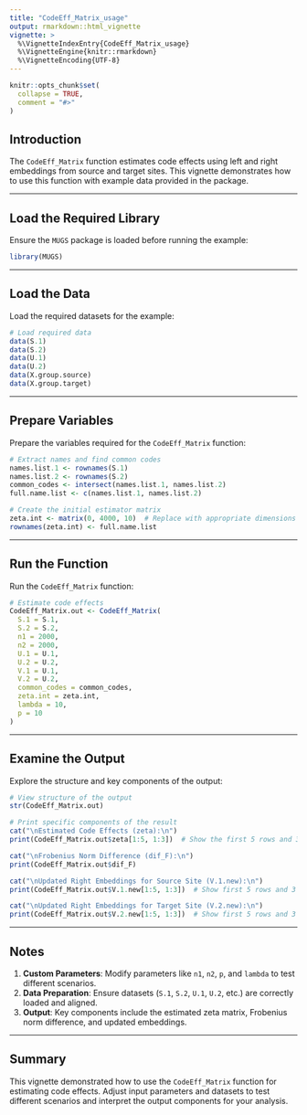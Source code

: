```yaml
---
title: "CodeEff_Matrix_usage"
output: rmarkdown::html_vignette
vignette: >
  %\VignetteIndexEntry{CodeEff_Matrix_usage}
  %\VignetteEngine{knitr::rmarkdown}
  %\VignetteEncoding{UTF-8}
---
```


```r
knitr::opts_chunk$set(
  collapse = TRUE,
  comment = "#>"
)
```

## Introduction

The `CodeEff_Matrix` function estimates code effects using left and right embeddings from source and target sites. This vignette demonstrates how to use this function with example data provided in the package.

---

## Load the Required Library

Ensure the `MUGS` package is loaded before running the example:

```r
library(MUGS)
```

---

## Load the Data

Load the required datasets for the example:

```r
# Load required data
data(S.1)
data(S.2)
data(U.1)
data(U.2)
data(X.group.source)
data(X.group.target)
```

---

## Prepare Variables

Prepare the variables required for the `CodeEff_Matrix` function:

```r
# Extract names and find common codes
names.list.1 <- rownames(S.1)
names.list.2 <- rownames(S.2)
common_codes <- intersect(names.list.1, names.list.2)
full.name.list <- c(names.list.1, names.list.2)

# Create the initial estimator matrix
zeta.int <- matrix(0, 4000, 10)  # Replace with appropriate dimensions
rownames(zeta.int) <- full.name.list
```

---

## Run the Function

Run the `CodeEff_Matrix` function:

```r
# Estimate code effects
CodeEff_Matrix.out <- CodeEff_Matrix(
  S.1 = S.1,
  S.2 = S.2, 
  n1 = 2000, 
  n2 = 2000, 
  U.1 = U.1, 
  U.2 = U.2, 
  V.1 = U.1, 
  V.2 = U.2, 
  common_codes = common_codes, 
  zeta.int = zeta.int, 
  lambda = 10, 
  p = 10
)
```

---

## Examine the Output

Explore the structure and key components of the output:

```r
# View structure of the output
str(CodeEff_Matrix.out)

# Print specific components of the result
cat("\nEstimated Code Effects (zeta):\n")
print(CodeEff_Matrix.out$zeta[1:5, 1:3])  # Show the first 5 rows and 3 columns of zeta

cat("\nFrobenius Norm Difference (dif_F):\n")
print(CodeEff_Matrix.out$dif_F)

cat("\nUpdated Right Embeddings for Source Site (V.1.new):\n")
print(CodeEff_Matrix.out$V.1.new[1:5, 1:3])  # Show first 5 rows and 3 columns of V.1.new

cat("\nUpdated Right Embeddings for Target Site (V.2.new):\n")
print(CodeEff_Matrix.out$V.2.new[1:5, 1:3])  # Show first 5 rows and 3 columns of V.2.new
```

---

## Notes

1. **Custom Parameters**: Modify parameters like `n1`, `n2`, `p`, and `lambda` to test different scenarios.
2. **Data Preparation**: Ensure datasets (`S.1`, `S.2`, `U.1`, `U.2`, etc.) are correctly loaded and aligned.
3. **Output**: Key components include the estimated zeta matrix, Frobenius norm difference, and updated embeddings.

---

## Summary

This vignette demonstrated how to use the `CodeEff_Matrix` function for estimating code effects. Adjust input parameters and datasets to test different scenarios and interpret the output components for your analysis.
